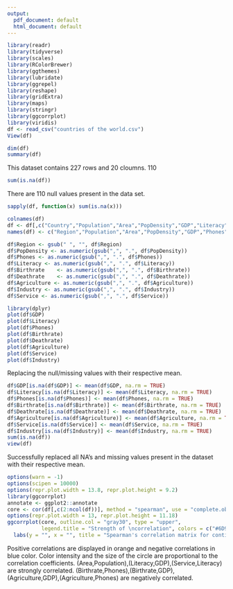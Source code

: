 ---
output:
  pdf_document: default
  html_document: default
---
```{r}
library(readr)
library(tidyverse)
library(scales)
library(RColorBrewer)
library(ggthemes)
library(lubridate)
library(ggrepel)
library(reshape)
library(gridExtra)
library(maps)
library(stringr)
library(ggcorrplot)
library(viridis)
df <- read_csv("countries of the world.csv")
View(df)

```
```{r}
dim(df)
summary(df)
```
This dataset contains 227 rows and 20 cloumns.
110

```{r}
sum(is.na(df))
```
There are 110 null values present in the data set.
```{r}
sapply(df, function(x) sum(is.na(x)))
```

```{r}
colnames(df)
df <- df[,c("Country","Population","Area","PopDensity","GDP","Literacy","Phones","Birthrate","Deathrate","Agriculture","Industry","Service")]
names(df) <- c("Region","Population","Area","PopDensity","GDP","Phones","Literacy","Birthrate","Deathrate","Agriculture","Industry","Service")
```


```{r}
df$Region <- gsub(" ", "", df$Region)
df$PopDensity <- as.numeric(gsub(",", ".", df$PopDensity))
df$Phones <- as.numeric(gsub(",", ".", df$Phones))
df$Literacy <- as.numeric(gsub(",", ".", df$Literacy))
df$Birthrate	<- as.numeric(gsub(",", ".", df$Birthrate))
df$Deathrate	<- as.numeric(gsub(",", ".", df$Deathrate))
df$Agriculture <- as.numeric(gsub(",", ".", df$Agriculture))
df$Industry <- as.numeric(gsub(",", ".", df$Industry))
df$Service <- as.numeric(gsub(",", ".", df$Service))
```


```{r}
library(dplyr)
plot(df$GDP)
plot(df$Literacy)
plot(df$Phones)
plot(df$Birthrate)
plot(df$Deathrate)
plot(df$Agriculture)
plot(df$Service)
plot(df$Industry)
```
Replacing the null/missing values with their respective mean.
```{r}
df$GDP[is.na(df$GDP)] <- mean(df$GDP, na.rm = TRUE)
df$Literacy[is.na(df$Literacy)] <- mean(df$Literacy, na.rm = TRUE)
df$Phones[is.na(df$Phones)] <- mean(df$Phones, na.rm = TRUE)
df$Birthrate[is.na(df$Birthrate)] <- mean(df$Birthrate, na.rm = TRUE)
df$Deathrate[is.na(df$Deathrate)] <- mean(df$Deathrate, na.rm = TRUE)
df$Agriculture[is.na(df$Agriculture)] <- mean(df$Agriculture, na.rm = TRUE)
df$Service[is.na(df$Service)] <- mean(df$Service, na.rm = TRUE)
df$Industry[is.na(df$Industry)] <- mean(df$Industry, na.rm = TRUE)
sum(is.na(df))
view(df)
```
Successfully replaced all NA's and missing values present in the dataset with their respective mean.

```{r}
options(warn = -1)
options(scipen = 10000)
options(repr.plot.width = 13.8, repr.plot.height = 9.2)
library(ggcorrplot)
annotate <- ggplot2::annotate
core <- cor(df[,c(2:ncol(df))], method = "spearman", use = "complete.obs")
options(repr.plot.width = 13, repr.plot.height = 11.18)
ggcorrplot(core, outline.col = "gray30", type = "upper",
           legend.title = "Strength of \ncorrelation", colors = c("#6D9EC1", "white", "#E46726"))+
  labs(y = "", x = "", title = "Spearman's correlation matrix for continuous variables")
```

Positive correlations are displayed in  orange and negative correlations in blue color.
Color intensity and the size of the circle are proportional to the correlation coefficients.
(Area,Population),(Literacy,GDP),(Service,Literacy) are strongly correlated.
(Birthrate,Phones),(Birthrate,GDP),(Agriculture,GDP),(Agriculture,Phones) are negatively correlated.
